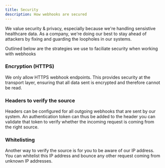 ```yaml
---
title: Security
description: How webhooks are secured
---
```


We value security & privacy, especially because we're handling sensistive healthcare data. As a company, we're doing our best to stay ahead of attackers by fixing and guarding the loopholes in our systems.

Outlined below are the strategies we use to faciliate security when working with webhooks

### Encryption (HTTPS)

We only allow HTTPS webhook endpoints. This provides security at the transport layer, ensuring that all data sent is encrypted and therefore cannot be read.

### Headers to verify the source

Headers can be configured for all outgoing webhooks that are sent by our system. An authentication token can thus be added to the header you can validate that token to verify whether the incoming request is coming from the right source.

### Whitelisting

Another way to verify the source is for you to be aware of our IP address. You can whitelist this IP address and bounce any other request coming from unknown IP addresses.
